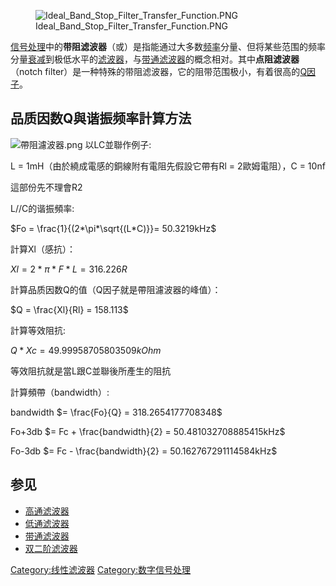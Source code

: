 {{Unreferenced|time=2007-10-2}}

[[File:Ideal_Band_Stop_Filter_Transfer_Function.PNG|frame]]

[[信号处理|信号处理]]中的'''带阻滤波器'''（{{lang-en|Band-stop filter}}或{{lang|en|band-rejection filter}}）是指能通过大多数[[频率|频率]]分量、但将某些范围的频率分量[[衰减|衰减]]到极低水平的[[電子濾波器|滤波器]]，与[[带通滤波器|带通滤波器]]的概念相对。其中'''点阻滤波器'''（notch filter）是一种特殊的带阻滤波器，它的阻带范围极小，有着很高的[[Q因子|Q因子]]。

==品质因数Q與谐振频率計算方法==

[[File:帶阻濾波器.png|frame]]
以LC並聯作例子:

L = 1mH（由於繞成電感的銅線附有電阻先假設它帶有Rl = 2歐姆電阻），C = 10nf

這部份先不理會R2

L//C的谐振頻率:

<math>Fo = \frac{1}{(2*\pi*\sqrt{(L*C)}}= 50.3219kHz </math>

計算Xl（感抗）：

<math>Xl = 2*\pi*F*L = 316.226R</math>

計算品质因数Q的值（Q因子就是帶阻濾波器的峰值）：

<math>Q = \frac{Xl}{Rl} = 158.113</math>

計算等效阻抗:

<math>Q*Xc = 49.99958705803509k Ohm</math>

等效阻抗就是當L跟C並聯後所產生的阻抗

計算頻帶（bandwidth）:

bandwidth <math> = \frac{Fo}{Q} = 318.2654177708348</math>

Fo+3db <math> = Fc + \frac{bandwidth}{2} = 50.481032708885415kHz</math>

Fo-3db <math> = Fc - \frac{bandwidth}{2} = 50.162767291114584kHz</math>

== 参见 ==
*[[高通滤波器|高通滤波器]]
*[[低通滤波器|低通滤波器]]
*[[带通滤波器|带通滤波器]]
* [[双二阶滤波器|双二阶滤波器]]
{{Tech-stub}}

[[Category:线性滤波器|Category:线性滤波器]]
[[Category:数字信号处理|Category:数字信号处理]]